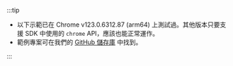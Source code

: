 :::tip

- 以下示範已在 Chrome v123.0.6312.87 (arm64) 上測試過。其他版本只要支援 SDK 中使用的 `chrome` API，應該也能正常運作。
- 範例專案可在我們的 [GitHub 儲存庫](https://github.com/logto-io/js/tree/HEAD/packages/chrome-extension-sample) 中找到。

:::
